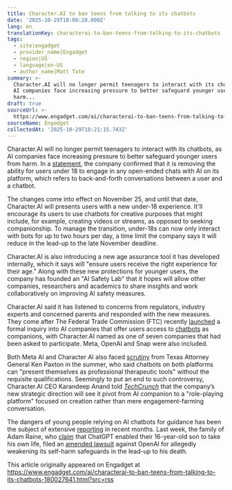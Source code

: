 ```yaml
---
title: Character.AI to ban teens from talking to its chatbots
date: '2025-10-29T18:00:28.000Z'
lang: en
translationKey: characterai-to-ban-teens-from-talking-to-its-chatbots
tags:
  - site|engadget
  - provider_name|Engadget
  - region|US
  - language|en-US
  - author_name|Matt Tate
summary: >-
  Character.AI will no longer permit teenagers to interact with its chatbots, as
  AI companies face increasing pressure to better safeguard younger users from
  harm...
draft: true
sourceUrl: >-
  https://www.engadget.com/ai/characterai-to-ban-teens-from-talking-to-its-chatbots-180027641.html?src=rss
sourceName: Engadget
collectedAt: '2025-10-29T18:21:15.743Z'
---
```

Character.AI will no longer permit teenagers to interact with its chatbots, as AI companies face increasing pressure to better safeguard younger users from harm. In a [statement](https://blog.character.ai/u18-chat-announcement/), the company confirmed that it is removing the ability for users under 18 to engage in any open-ended chats with AI on its platform, which refers to back-and-forth conversations between a user and a chatbot.

The changes come into effect on November 25, and until that date, Character.AI will presents users with a new under-18 experience. It'll encourage its users to use chatbots for creative purposes that might include, for example, creating videos or streams, as opposed to seeking companionship. To manage the transition, under-18s can now only interact with bots for up to two hours per day, a time limit the company says it will reduce in the lead-up to the late November deadline.

Character.AI is also introducing a new age assurance tool it has developed internally, which it says will "ensure users receive the right experience for their age." Along with these new protections for younger users, the company has founded an "AI Safety Lab" that it hopes will allow other companies, researchers and academics to share insights and work collaboratively on improving AI safety measures.

Character.AI said it has listened to concerns from regulators, industry experts and concerned parents and responded with the new measures. They come after The Federal Trade Commission (FTC) recently [launched](https://www.engadget.com/ai/the-ftc-is-investigating-companies-that-make-ai-companion-chatbots-181413615.html) a formal inquiry into AI companies that offer users access to [chatbots](https://www.engadget.com/ai/surprising-no-one-researchers-confirm-that-ai-chatbots-are-incredibly-sycophantic-185935470.html) as companions, with Character.AI named as one of seven companies that had been asked to participate. Meta, OpenAI and Snap were also included.

Both Meta AI and Character AI also faced [scrutiny](https://www.engadget.com/ai/texas-ag-to-investigate-meta-and-characterai-over-misleading-mental-health-claims-221343275.html) from Texas Attorney General Ken Paxton in the summer, who said chatbots on both platforms can "present themselves as professional therapeutic tools" without the requisite qualifications. Seemingly to put an end to such controversy, Character.AI CEO Karandeep Anand told [_TechCrunch_](https://techcrunch.com/2025/10/29/character-ai-is-killing-the-chatbot-experience-for-minors/) that the company’s new strategic direction will see it pivot from AI companion to a "role-playing platform" focused on creation rather than mere engagement-farming conversation.

The dangers of young people relying on AI chatbots for guidance has been the subject of extensive [reporting](https://www.nytimes.com/2025/08/26/technology/chatgpt-openai-suicide.html) in recent months. Last week, the family of Adam Raine, who [claim](https://www.engadget.com/ai/the-first-known-ai-wrongful-death-lawsuit-accuses-openai-of-enabling-a-teens-suicide-212058548.html) that ChatGPT enabled their 16-year-old son to take his own life, filed an [amended lawsuit](https://www.engadget.com/ai/openai-reportedly-asked-for-memorial-guest-list-in-teen-suicide-case-163309269.html) against OpenAI for allegedly weakening its self-harm safeguards in the lead-up to his death.

This article originally appeared on Engadget at https://www.engadget.com/ai/characterai-to-ban-teens-from-talking-to-its-chatbots-180027641.html?src=rss
